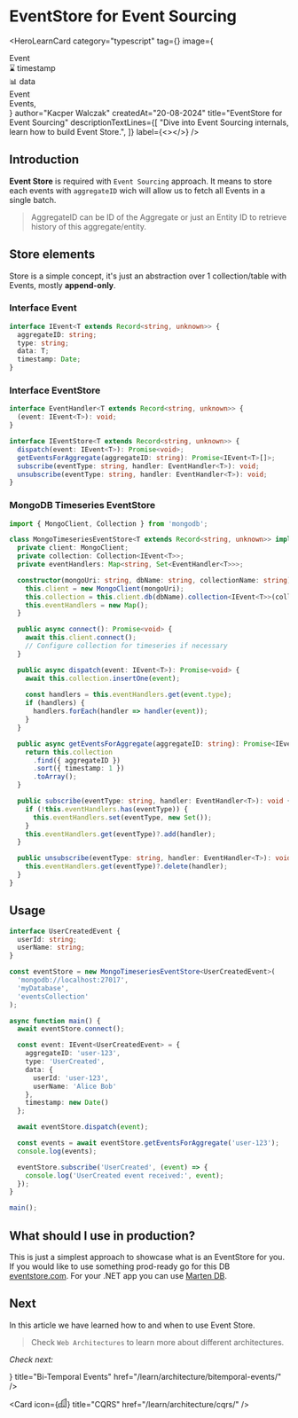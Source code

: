 
# EventStore for Event Sourcing

<HeroLearnCard
    category="typescript"
    tag={<TSTag/>}
    image={<section className="flex align-center justify-center gap-3 h-full overflow-hidden">
        <div className="bg-violet-500 h-40 w-40 p-1 mt-20 text-white font-bold">
            <span className="text-lg">
                Event<br />
                <span className="text-violet-300">⌛ timestamp</span><br />
                <span className="text-violet-300">📊 data</span>
            </span>
        </div>
        <div className="flex flex-col">
            <div className="bg-fuchsia-600 h-10 w-20 p-1 mt-20 text-white font-bold animate-bounce">Event</div>
            <div className="bg-fuchsia-600 h-10 w-20 p-1 mt-1 text-white font-bold">Events,</div>
        </div>
    </section>}
    author="Kacper Walczak"
    createdAt="20-08-2024"
    title="EventStore for Event Sourcing"
    descriptionTextLines={[
        "Dive into Event Sourcing internals, learn how to build Event Store.",
    ]}
    label={<></>}
/>

## Introduction

**Event Store** is required with `Event Sourcing` approach. It means to store each events with `aggregateID` wich will allow us to fetch all Events in a single batch.

> AggregateID can be ID of the Aggregate or just an Entity ID to retrieve history of this aggregate/entity.

## Store elements

Store is a simple concept, it's just an abstraction over 1 collection/table with Events, mostly **append-only**.

### Interface Event

```typescript copy
interface IEvent<T extends Record<string, unknown>> {
  aggregateID: string;
  type: string;
  data: T;
  timestamp: Date;
}
```

### Interface EventStore
```typescript copy
interface EventHandler<T extends Record<string, unknown>> {
  (event: IEvent<T>): void;
}

interface IEventStore<T extends Record<string, unknown>> {
  dispatch(event: IEvent<T>): Promise<void>;
  getEventsForAggregate(aggregateID: string): Promise<IEvent<T>[]>;
  subscribe(eventType: string, handler: EventHandler<T>): void;
  unsubscribe(eventType: string, handler: EventHandler<T>): void;
}
```

### MongoDB Timeseries EventStore
```typescript copy
import { MongoClient, Collection } from 'mongodb';

class MongoTimeseriesEventStore<T extends Record<string, unknown>> implements IEventStore<T> {
  private client: MongoClient;
  private collection: Collection<IEvent<T>>;
  private eventHandlers: Map<string, Set<EventHandler<T>>>;

  constructor(mongoUri: string, dbName: string, collectionName: string) {
    this.client = new MongoClient(mongoUri);
    this.collection = this.client.db(dbName).collection<IEvent<T>>(collectionName);
    this.eventHandlers = new Map();
  }

  public async connect(): Promise<void> {
    await this.client.connect();
    // Configure collection for timeseries if necessary
  }

  public async dispatch(event: IEvent<T>): Promise<void> {
    await this.collection.insertOne(event);
    
    const handlers = this.eventHandlers.get(event.type);
    if (handlers) {
      handlers.forEach(handler => handler(event));
    }
  }

  public async getEventsForAggregate(aggregateID: string): Promise<IEvent<T>[]> {
    return this.collection
      .find({ aggregateID })
      .sort({ timestamp: 1 })
      .toArray();
  }

  public subscribe(eventType: string, handler: EventHandler<T>): void {
    if (!this.eventHandlers.has(eventType)) {
      this.eventHandlers.set(eventType, new Set());
    }
    this.eventHandlers.get(eventType)?.add(handler);
  }

  public unsubscribe(eventType: string, handler: EventHandler<T>): void {
    this.eventHandlers.get(eventType)?.delete(handler);
  }
}
```

## Usage

```typescript copy
interface UserCreatedEvent {
  userId: string;
  userName: string;
}

const eventStore = new MongoTimeseriesEventStore<UserCreatedEvent>(
  'mongodb://localhost:27017',
  'myDatabase',
  'eventsCollection'
);

async function main() {
  await eventStore.connect();

  const event: IEvent<UserCreatedEvent> = {
    aggregateID: 'user-123',
    type: 'UserCreated',
    data: {
      userId: 'user-123',
      userName: 'Alice Bob'
    },
    timestamp: new Date()
  };

  await eventStore.dispatch(event);

  const events = await eventStore.getEventsForAggregate('user-123');
  console.log(events);

  eventStore.subscribe('UserCreated', (event) => {
    console.log('UserCreated event received:', event);
  });
}

main();
```

## What should I use in production?

This is just a simplest approach to showcase what is an EventStore for you. If you would like to use something prod-ready go for this DB [eventstore.com](https://www.eventstore.com/). For your .NET app you can use [Marten DB](https://martendb.io/).

## Next

In this article we have learned how to and when to use Event Store.

> Check `Web Architectures` to learn more about different architectures.

*Check next:*

<Cards>
  <Card icon={<svg xmlns="http://www.w3.org/2000/svg" width="16" height="16" fill="currentColor" viewBox="0 0 16 16">
    <path d="M14.763.075A.5.5 0 0 1 15 .5v15a.5.5 0 0 1-.5.5h-3a.5.5 0 0 1-.5-.5V14h-1v1.5a.5.5 0 0 1-.5.5h-9a.5.5 0 0 1-.5-.5V10a.5.5 0 0 1 .342-.474L6 7.64V4.5a.5.5 0 0 1 .276-.447l8-4a.5.5 0 0 1 .487.022M6 8.694 1 10.36V15h5zM7 15h2v-1.5a.5.5 0 0 1 .5-.5h2a.5.5 0 0 1 .5.5V15h2V1.309l-7 3.5z"/>
    <path d="M2 11h1v1H2zm2 0h1v1H4zm-2 2h1v1H2zm2 0h1v1H4zm4-4h1v1H8zm2 0h1v1h-1zm-2 2h1v1H8zm2 0h1v1h-1zm2-2h1v1h-1zm0 2h1v1h-1zM8 7h1v1H8zm2 0h1v1h-1zm2 0h1v1h-1zM8 5h1v1H8zm2 0h1v1h-1zm2 0h1v1h-1zm0-2h1v1h-1z"/>
  </svg>} title="Bi-Temporal Events" href="/learn/architecture/bitemporal-events/" />
  
  <Card icon={<svg xmlns="http://www.w3.org/2000/svg" width="16" height="16" fill="currentColor" viewBox="0 0 16 16">
    <path d="M14.763.075A.5.5 0 0 1 15 .5v15a.5.5 0 0 1-.5.5h-3a.5.5 0 0 1-.5-.5V14h-1v1.5a.5.5 0 0 1-.5.5h-9a.5.5 0 0 1-.5-.5V10a.5.5 0 0 1 .342-.474L6 7.64V4.5a.5.5 0 0 1 .276-.447l8-4a.5.5 0 0 1 .487.022M6 8.694 1 10.36V15h5zM7 15h2v-1.5a.5.5 0 0 1 .5-.5h2a.5.5 0 0 1 .5.5V15h2V1.309l-7 3.5z"/>
    <path d="M2 11h1v1H2zm2 0h1v1H4zm-2 2h1v1H2zm2 0h1v1H4zm4-4h1v1H8zm2 0h1v1h-1zm-2 2h1v1H8zm2 0h1v1h-1zm2-2h1v1h-1zm0 2h1v1h-1zM8 7h1v1H8zm2 0h1v1h-1zm2 0h1v1h-1zM8 5h1v1H8zm2 0h1v1h-1zm2 0h1v1h-1zm0-2h1v1h-1z"/>
  </svg>} title="CQRS" href="/learn/architecture/cqrs/" />
</Cards>

<section className="rounded-2xl bg-lines flex mt-10 mb-20 h-20 w-full"></section>

<LatestReadings />
